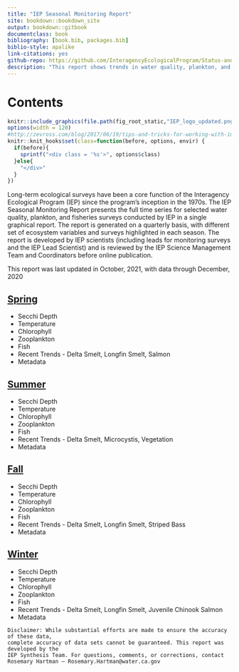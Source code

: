 ```yaml
--- 
title: "IEP Seasonal Monitoring Report"
site: bookdown::bookdown_site
output: bookdown::gitbook
documentclass: book
bibliography: [book.bib, packages.bib]
biblio-style: apalike
link-citations: yes
github-repo: https://github.com/InteragencyEcologicalProgram/Status-and-Trends
description: "This report shows trends in water quality, plankton, and fish across multiple IEP surveys."
---
```


# Contents

```r
knitr::include_graphics(file.path(fig_root_static,"IEP_logo_updated.png"))
options(width = 120)
#http://zevross.com/blog/2017/06/19/tips-and-tricks-for-working-with-images-and-figures-in-r-markdown-documents/#style-your-image-environment-with-css
knitr::knit_hooks$set(class=function(before, options, envir) {
  if(before){
    sprintf("<div class = '%s'>", options$class)
  }else{
    "</div>"
  }
})
```


 Long-term ecological surveys have been a core function of the Interagency Ecological Program (IEP) since the program’s inception in the 1970s. The IEP Seasonal Monitoring Report presents the full time series for selected water quality, plankton, and fisheries surveys conducted by IEP in a single graphical report.  The report is generated on a quarterly basis, with different set of ecosystem variables and surveys highlighted in each season. The report is developed by IEP scientists (including leads for monitoring surveys and the IEP Lead Scientist) and is reviewed by the IEP Science Management Team and Coordinators before online publication. 
 
 This report was last updated in October, 2021, with data through December, 2020


<h2>[Spring](Spring.html)</h2>
  * Secchi Depth
  * Temperature
  * Chlorophyll
  * Zooplankton
  * Fish
  * Recent Trends - Delta Smelt, Longfin Smelt, Salmon
  * Metadata

<h2>[Summer](Summer.html)</h2>
  * Secchi Depth
  * Temperature
  * Chlorophyll
  * Zooplankton
  * Fish
  * Recent Trends - Delta Smelt, Microcystis, Vegetation
  * Metadata

<h2>[Fall](Fall.html)</h2>
  * Secchi Depth
  * Temperature
  * Chlorophyll
  * Zooplankton
  * Fish
  * Recent Trends - Delta Smelt, Longfin Smelt, Striped Bass
  * Metadata

<h2>[Winter](Winter.html)</h2>
  * Secchi Depth
  * Temperature
  * Chlorophyll
  * Zooplankton
  * Fish
  * Recent Trends - Delta Smelt, Longfin Smelt, Juvenile Chinook Salmon
  * Metadata

```block
Disclaimer: While substantial efforts are made to ensure the accuracy of these data, 
complete accuracy of data sets cannot be guaranteed. This report was developed by the 
IEP Synthesis Team. For questions, comments, or corrections, contact 
Rosemary Hartman – Rosemary.Hartman@water.ca.gov
```


